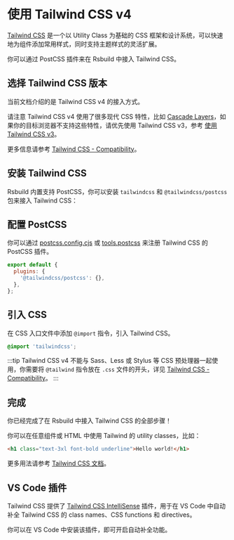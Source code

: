 # 使用 Tailwind CSS v4

[Tailwind CSS](https://tailwindcss.com/) 是一个以 Utility Class 为基础的 CSS 框架和设计系统，可以快速地为组件添加常用样式，同时支持主题样式的灵活扩展。

你可以通过 PostCSS 插件来在 Rsbuild 中接入 Tailwind CSS。

## 选择 Tailwind CSS 版本

当前文档介绍的是 Tailwind CSS v4 的接入方式。

请注意 Tailwind CSS v4 使用了很多现代 CSS 特性，比如 [Cascade Layers](https://developer.mozilla.org/zh-CN/docs/Learn_web_development/Core/Styling_basics/Cascade_layers)，如果你的目标浏览器不支持这些特性，请优先使用 Tailwind CSS v3，参考 [使用 Tailwind CSS v3](/guide/basic/tailwindcss-v3)。

更多信息请参考 [Tailwind CSS - Compatibility](https://tailwindcss.com/docs/compatibility)。

## 安装 Tailwind CSS

Rsbuild 内置支持 PostCSS，你可以安装 `tailwindcss` 和 `@tailwindcss/postcss` 包来接入 Tailwind CSS：


<PackageManagerTabs command="add tailwindcss @tailwindcss/postcss -D" />

## 配置 PostCSS

你可以通过 [postcss.config.cjs](https://www.npmjs.com/package/postcss-loader#config) 或 [tools.postcss](/config/tools/postcss) 来注册 Tailwind CSS 的 PostCSS 插件。

```js title="postcss.config.mjs"
export default {
  plugins: {
    '@tailwindcss/postcss': {},
  },
};
```

## 引入 CSS

在 CSS 入口文件中添加 `@import` 指令，引入 Tailwind CSS。

```css title="src/index.css"
@import 'tailwindcss';
```

:::tip
Tailwind CSS v4 不能与 Sass、Less 或 Stylus 等 CSS 预处理器一起使用，你需要将 `@tailwind` 指令放在 `.css` 文件的开头，详见 [Tailwind CSS - Compatibility](https://tailwindcss.com/docs/compatibility#sass-less-and-stylus)。
:::

## 完成

你已经完成了在 Rsbuild 中接入 Tailwind CSS 的全部步骤！

你可以在任意组件或 HTML 中使用 Tailwind 的 utility classes，比如：

```html
<h1 class="text-3xl font-bold underline">Hello world!</h1>
```

更多用法请参考 [Tailwind CSS 文档](https://tailwindcss.com/)。

## VS Code 插件

Tailwind CSS 提供了 [Tailwind CSS IntelliSense](https://github.com/tailwindlabs/tailwindcss-intellisense) 插件，用于在 VS Code 中自动补全 Tailwind CSS 的 class names、CSS functions 和 directives。

你可以在 VS Code 中安装该插件，即可开启自动补全功能。
